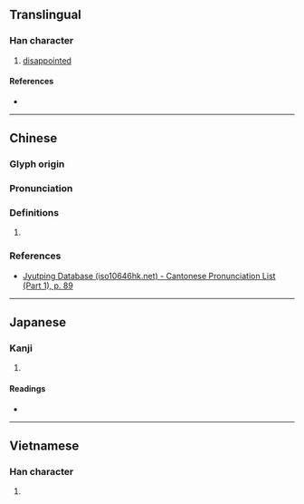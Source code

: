 {{character info}}
==Translingual==

===Han character===
{{Han char|rn=32|rad=土|as=13|sn=16|four=40194|canj=GYWD|ids=⿰土稟}}

# [[disappointed]]

====References====
* {{Han ref|kx=0240.250|dkj=05530|dj=0480.100|hdz=10492.110|uh=58C8|ud=22728|bh=E949|bd=59721}}

----

==Chinese==
{{zh-forms|s=𡒄}}

===Glyph origin===
{{Han etym}}

===Pronunciation===
{{zh-pron
|m=lǎn
|c=lam5
|mn=lám
|mc=y
|oc=y
|cat=
}}

===Definitions===
{{zh-hanzi}}

# {{rfdef|zh|sort=土13}}

===References===
* [http://www.iso10646hk.net/jp/document/download.jsp Jyutping Database (iso10646hk.net) - Cantonese Pronunciation List (Part 1), p. 89]

----

==Japanese==

===Kanji===
{{ja-kanji|grade=|rs=土13}}

# {{rfdef|ja|sort=土13}}

====Readings====
* {{ja-readings|on=[[おん]] (on), [[らん]] (ran)|kun=}}

----

==Vietnamese==

===Han character===
{{vi-readings|reading=bậm|rs=土13}}

# {{rfdef|vi|sort=土13}}